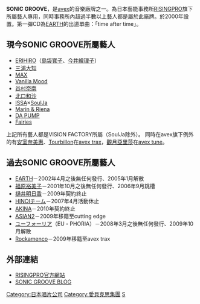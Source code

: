 {{unreferenced|time=2018-11-07T11:59:19+00:00}}
'''SONIC GROOVE'''，是[[avex|avex]]的音樂廠牌之一。為日本藝能事務所[[RISINGPRO|RISINGPRO]]旗下所屬藝人專用，同時事務所內超過半數以上藝人都是屬於此廠牌。於2000年設置。第一彈CD為[[EARTH|EARTH]]的出道單曲：「time after time」。

== 現今SONIC GROOVE所屬藝人 ==
* [[ERIHIRO|ERIHIRO]]（[[島袋寬子|島袋寬子]]、[[今井繪理子|今井繪理子]]）
* [[三浦大知|三浦大知]]
* [[MAX_(日本音樂團體)|MAX]]
* [[Vanilla_Mood|Vanilla Mood]]
* [[谷村奈南|谷村奈南]]
* [[北口和沙|北口和沙]]
* [[ISSA|ISSA]]×[[SoulJa|SoulJa]]
* [[Marin_&_Riena|Marin & Riena]]
* [[DA_PUMP|DA PUMP]]
* [[Fairies|Fairies]]

上記所有藝人都是VISION FACTORY所屬（SoulJa除外）。
同時在avex旗下例外的有[[安室奈美惠|安室奈美惠]]、[[Tourbillon_(團體)|Tourbillon]]在[[avex_trax|avex trax]]，[[觀月亞里莎|觀月亞里莎]]在[[avex_tune|avex tune]]。

== 過去SONIC GROOVE所屬藝人 ==
* [[EARTH|EARTH]]－2002年4月之後無任何發行、2005年1月解散
* [[福原裕美子|福原裕美子]]－2001年10月之後無任何發行、2006年9月跳槽
* [[樋井明日香|樋井明日香]]－2009年契約終止
* [[HINOIチーム|HINOIチーム]]－2007年4月活動休止
* [[AKINA|AKINA]]－2010年契約終止
* [[ASIAN2|ASIAN2]]－2009年移籍至cutting edge
* [[ユーフォーリア|ユーフォーリア]]（EU・PHORIA）－2008年3月之後無任何發行、2009年10月解散
* [[Rockamenco|Rockamenco]]－2009年移籍至avex trax

== 外部連結 ==
*[http://www.rising-pro.jp/ RISINGPRO官方網站]{{Wayback|url=http://www.rising-pro.jp/ |date=20190729172001 }}
*[http://sonicgroove.pixnet.net/ SONIC GROOVE BLOG]

{{VISION FACTORY}}

[[Category:日本唱片公司|Category:日本唱片公司]]
[[Category:愛貝克思集團|Category:愛貝克思集團]]
[[Category:RISINGPRO|S]]